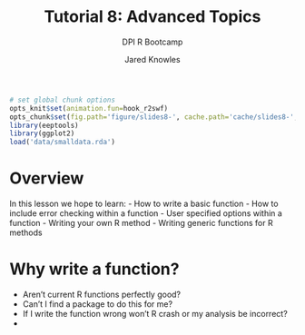 % Tutorial 8: Advanced Topics
% DPI R Bootcamp 
% Jared Knowles

```r
# set global chunk options
opts_knit$set(animation.fun=hook_r2swf)
opts_chunk$set(fig.path='figure/slides8-', cache.path='cache/slides8-',fig.width=12,fig.height=9,message=FALSE,error=FALSE,warning=FALSE,echo=TRUE,size='tiny',dev='png',out.width='700px',out.height='500px',cache=TRUE)
library(eeptools)
library(ggplot2)
load('data/smalldata.rda')
```

# Overview
In this lesson we hope to learn:
- How to write a basic function
- How to include error checking within a function
- User specified options within a function
- Writing your own R method
- Writing generic functions for R methods

# Why write a function?
- Aren't current R functions perfectly good?
- Can't I find a package to do this for me?
- If I write the function wrong won't R crash or my analysis be incorrect?
- 
